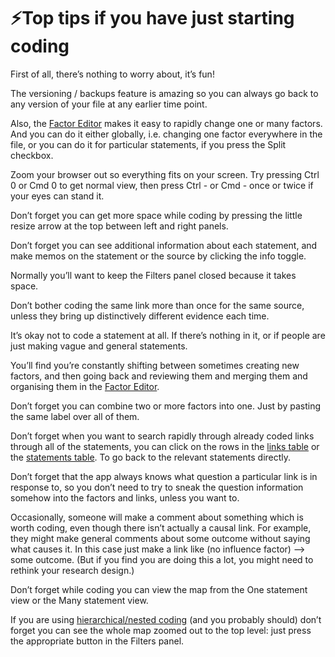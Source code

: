 # ⚡Top tips if you have just starting coding{#top-tips}

First of all, there's nothing to worry about, it's fun!

The versioning / backups feature is amazing so you can always go back to any version of your file at any earlier time point.

Also, the [Factor Editor](#factor-editor) makes it easy to rapidly change one or many factors. And you can do it either globally, i.e. changing one factor everywhere in the file, or you can do it for particular statements, if you press the Split checkbox.

Zoom your browser out so everything fits on your screen. Try pressing Ctrl 0 or Cmd 0 to get normal view, then press Ctrl - or Cmd - once or twice if your eyes can stand it.

Don't forget you can get more space while coding by pressing the little resize arrow at the top between left and right panels.

Don't forget you can see additional information about each statement, and make memos on the statement or the source by clicking the info toggle. 

Normally you'll want to keep the Filters panel closed because it takes space. 

Don't bother coding the same link more than once for the same source, unless they bring up distinctively different evidence each time.

It's okay not to code a statement at all. If there's nothing in it, or if people are just making vague and general statements.

You'll find you're constantly shifting between sometimes creating new factors, and then going back and reviewing them and merging them and organising them in the [Factor Editor](#factor-editor). 

Don't forget you can combine two or more factors into one. Just by pasting the same label over all of them.

Don't forget when you want to search rapidly through already coded links through all of the statements, you can click on the rows in the [links table](#the-links-table) or the [statements table](#the-statements-table). To go back to the relevant statements directly. 

Don't forget that the app always knows what question a particular link is in response to, so you don't need to try to sneak the question information somehow into the factors and links, unless you want to.

Occasionally, someone will make a comment about something which is worth coding, even though there isn't actually a causal link. For example, they might make general comments about some outcome without saying what causes it. In this case just make a link like (no influence factor) --> some outcome. (But if you find you are doing this a lot, you might need to rethink your research design.)

Don't forget while coding you can view the map from the One statement view or the Many statement view.

If you are using [hierarchical/nested coding](#xhierarchical-coding) (and you probably should) don't forget you can see the whole map zoomed out to the top level: just press the appropriate button in the Filters panel.

